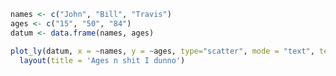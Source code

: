 ```r
names <- c("John", "Bill", "Travis")
ages <- c("15", "50", "84")
datum <- data.frame(names, ages)

plot_ly(datum, x = ~names, y = ~ages, type="scatter", mode = "text", text = ~names, textposition = "middle right") %>% 
  layout(title = 'Ages n shit I dunno')
```